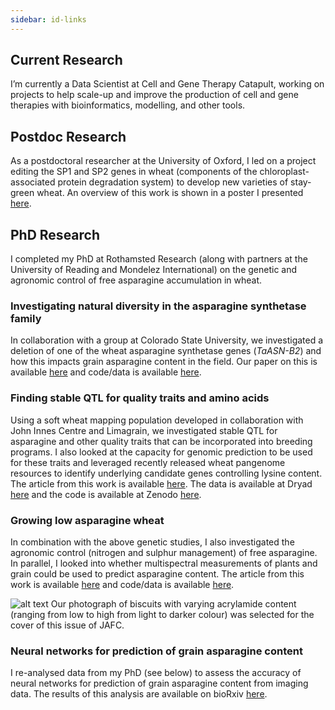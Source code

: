 ```yaml
---
sidebar: id-links
---
```


## Current Research

I'm currently a Data Scientist at Cell and Gene Therapy Catapult, working on projects to help scale-up and improve the production of cell and gene therapies with bioinformatics, modelling, and other tools.

## Postdoc Research

As a postdoctoral researcher at the University of Oxford, I led on a project editing the SP1 and SP2 genes in wheat (components of the chloroplast-associated protein degradation system) to develop new varieties of stay-green wheat. An overview of this work is shown in a poster I presented [here](https://doi.org/10.5281/zenodo.10262994).

## PhD Research

I completed my PhD at Rothamsted Research (along with partners at the University of Reading and Mondelez International) on the genetic and agronomic control of free asparagine accumulation in wheat.

### Investigating natural diversity in the asparagine synthetase family

In collaboration with a group at Colorado State University, we investigated a deletion of one of the wheat asparagine synthetase genes (*TaASN-B2*) and how this impacts grain asparagine content in the field. Our paper on this is available [here](https://bmcplantbiol.biomedcentral.com/articles/10.1186/s12870-021-03058-7) and code/data is available [here](https://zenodo.org/record/7760909#.ZCMNeXbMJaQ).

### Finding stable QTL for quality traits and amino acids

Using a soft wheat mapping population developed in collaboration with John Innes Centre and Limagrain, we investigated stable QTL for asparagine and other quality traits that can be incorporated into breeding programs. I also looked at the capacity for genomic prediction to be used for these traits and leveraged recently released wheat pangenome resources to identify underlying candidate genes controlling lysine content. The article from this work is available [here](https://acsess.onlinelibrary.wiley.com/doi/10.1002/tpg2.20335). The data is available at Dryad [here](https://doi.org/10.5061/dryad.b8gtht7hj) and the code is available at Zenodo [here](https://zenodo.org/record/7759333).

### Growing low asparagine wheat

In combination with the above genetic studies, I also investigated the agronomic control (nitrogen and sulphur management) of free asparagine. In parallel, I looked into whether multispectral measurements of plants and grain could be used to predict asparagine content. The article from this work is available [here](https://pubs.acs.org/doi/full/10.1021/acs.jafc.2c07208) and code/data is available [here](https://zenodo.org/record/7760903#.ZCMNXHbMJaQ).

![alt text](/assets/images/JAFC_cover.jpg) Our photograph of biscuits with varying acrylamide content (ranging from low to high from light to darker colour) was selected for the cover of this issue of JAFC.

### Neural networks for prediction of grain asparagine content

I re-analysed data from my PhD (see below) to assess the accuracy of neural networks for prediction of grain asparagine content from imaging data. The results of this analysis are available on bioRxiv [here](https://doi.org/10.1101/2023.12.04.569839).
